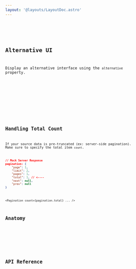 ```yaml
---
layout: '@layouts/LayoutDoc.astro'
---
```




<Preview client:load>
	<Fragment slot="preview">
		<Example client:visible />
	</Fragment>
	<Fragment slot="code">
		<Code code={ExampleRaw} lang="tsx" />
	</Fragment>
</Preview>

## Alternative UI

Display an alternative interface using the `alternative` property.

<Preview client:load>
	<Fragment slot="preview">
		<ExampleAlt client:visible />
	</Fragment>
	<Fragment slot="code">
		<Code code={ExampleAltRaw} lang="tsx" />
	</Fragment>
</Preview>

## Handling Total Count

If your source data is pre-truncated (ex: server-side pagination). Make sure to specify the total item `count`.

```json
// Mock Server Response
pagination: {
	"page": 1,
	"limit": 2,
	"pages": 1,
	"total": 1, // <----
	"next": null,
	"prev": null
}
```

```tsx
<Pagination count={pagination.total} ... />
```

## Anatomy

<Anatomy label="Pagination" isComponent>
	<Anatomy label="button" descriptor="(first)" tag="button" />
	<Anatomy label="button" descriptor="(numerals)" tag="button" />
	<Anatomy label="button" descriptor="(ellipsis)" tag="span" />
	<Anatomy label="button" descriptor="(last)" tag="button" />
</Anatomy>

## API Reference

<ApiTable />
